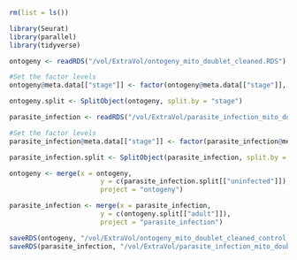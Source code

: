 ```r
rm(list = ls())
```

```r
library(Seurat)
library(parallel)
library(tidyverse)
```

```r
ontogeny <- readRDS("/vol/ExtraVol/ontogeny_mito_doublet_cleaned.RDS")

#Set the factor levels
ontogeny@meta.data[["stage"]] <- factor(ontogeny@meta.data[["stage"]], levels = c("embryonic", "shortly_after_birth", "after_weaning", "adult"))

ontogeny.split <- SplitObject(ontogeny, split.by = "stage") 
```

```r
parasite_infection <- readRDS("/vol/ExtraVol/parasite_infection_mito_doublet_cleaned.RDS")

#Set the factor levels
parasite_infection@meta.data[["stage"]] <- factor(parasite_infection@meta.data[["stage"]], levels = c("uninfected", "early", "peak", "repair"))

parasite_infection.split <- SplitObject(parasite_infection, split.by = "stage") 
```

```r
ontogeny <- merge(x = ontogeny,
                       y = c(parasite_infection.split[["uninfected"]]),
                       project = "ontogeny")

parasite_infection <- merge(x = parasite_infection,
                       y = c(ontogeny.split[["adult"]]),
                       project = "parasite_infection")
```

```r
saveRDS(ontogeny, "/vol/ExtraVol/ontogeny_mito_doublet_cleaned_control_added.RDS")
saveRDS(parasite_infection, "/vol/ExtraVol/parasite_infection_mito_doublet_cleaned_control_added.RDS")
```





